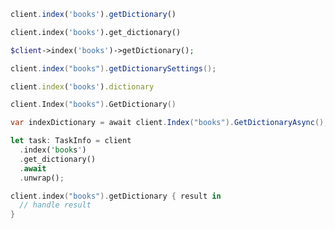 <CodeGroup>

```javascript JS
client.index('books').getDictionary()
```

```python Python
client.index('books').get_dictionary()
```

```php PHP
$client->index('books')->getDictionary();
```

```java Java
client.index("books").getDictionarySettings();
```

```ruby Ruby
client.index('books').dictionary
```

```go Go
client.Index("books").GetDictionary()
```

```csharp C#
var indexDictionary = await client.Index("books").GetDictionaryAsync();
```

```rust Rust
let task: TaskInfo = client
  .index('books')
  .get_dictionary()
  .await
  .unwrap();
```

```swift Swift
client.index("books").getDictionary { result in
  // handle result
}
```
</CodeGroup>
